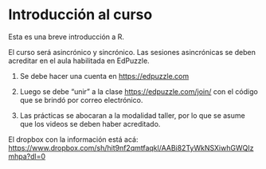 # Introducción al curso {.unnumbered}

Esta es una breve introducción a R.

El curso será asincrónico y sincrónico. Las sesiones asincrónicas se deben acreditar en el aula habilitada en EdPuzzle.

1.  Se debe hacer una cuenta en <https://edpuzzle.com>

2.  Luego se debe "unir" a la clase <https://edpuzzle.com/join/> con el código que se brindó por correo electrónico.

3.  Las prácticas se abocaran a la modalidad taller, por lo que se asume que los videos se deben haber acreditado.

El dropbox con la información está acá: <https://www.dropbox.com/sh/hit9nf2qmtfaqkl/AABi82TyWkNSXiwhGWQIzmhpa?dl=0>
